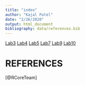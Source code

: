 ```yaml
---
title: "index"
author: "Kajal Patel"
date: "2/26/2020"
output: html_document
bibliography: data/references.bib
---
```

[Lab3](Lab3_KajalPatel.html)
[Lab4](Lab4_KajalPatel.html)
[Lab5](Lab5_KajalPatel.html)
[Lab7](Lab7_KajalPatel.html)
[Lab9](Lab9_KajalPatel.html)
[Lab10](Lab10_KajalPatel.html)

# REFERENCES
[@RCoreTeam]
